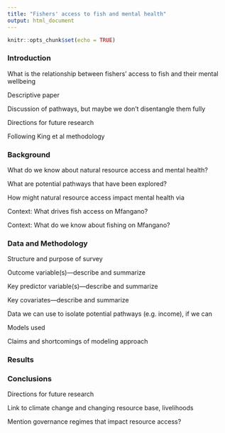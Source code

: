 ```yaml
---
title: "Fishers' access to fish and mental health"
output: html_document
---
```


```r
knitr::opts_chunk$set(echo = TRUE)
```


### Introduction

What is the relationship between fishers’ access to fish and their mental wellbeing

Descriptive paper

Discussion of pathways, but maybe we don’t disentangle them fully

Directions for future research

Following King et al methodology



### Background

What do we know about natural resource access and mental health?

What are potential pathways that have been explored?

How might natural resource access impact mental health via 

Context: What drives fish access on Mfangano? 

Context: What do we know about fishing on Mfangano?



### Data and Methodology

Structure and purpose of survey

Outcome variable(s)—describe and summarize

Key predictor variable(s)—describe and summarize

Key covariates—describe and summarize

Data we can use to isolate potential pathways (e.g. income), if we can

Models used

Claims and shortcomings of modeling approach


### Results



### Conclusions

Directions for future research

Link to climate change and changing resource base, livelihoods

Mention governance regimes that impact resource access?

